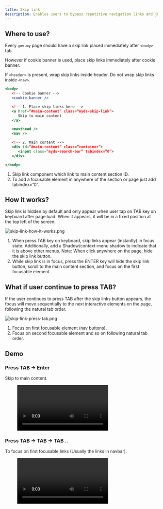 ```yaml
---
title: Skip link
description: Enables users to bypass repetitive navigation links and jump directly to the main content. It enhances accessibility for keyboard and screen reader users by improving navigation efficiency and is typically hidden until focused.
---
```



## Where to use?

Every `gov.my` page should have a skip link placed immediately after `<body>` tab.

However if cookie banner is used, place skip links immediately after cookie banner.

If `<header>` is present, wrap skip links inside header. Do not wrap skip links inside `<nav>`.

```jsx
<body>
   <!-- Cookie banner -->
   <cookie-banner />

   <!-- 1. Place skip links here -->
   <a href=”#main-content” class=”myds-skip-link”>
      Skip to main content
   </a>

   <masthead />
   <nav />

   <!-- 2. Main content -->
   <div id=”#main-content” class=”container”>
      <input class=”myds-search-bar” tabindex=”0”>
   </div>

</body>
```

1. Skip link component which link to main content section ID.
2. To add a focusable element in anywhere of the section or page just add tabindex=”0”.

## How it works?

Skip link is hidden by default and only appear when user tap on TAB key on keyboard after page load. When it appears, it will be in a fixed position at the top left of the screen.

![skip-link-how-it-works.png](/design/skip-link-how-it-works.png)

1. When press TAB key on keyboard, skip links appear (instantly) in focus state. Additionally, add a Shadow/context-menu shadow to indicate that it is above other menus. Note: When click anywhere on the page, hide the skip link button.
2. While skip link is in focus, press the ENTER key will hide the skip link button, scroll to the main content section, and focus on the first focusable element.

## What if user continue to press TAB?

If the user continues to press TAB after the skip links button appears, the focus will move sequentially to the next interactive elements on the page, following the natural tab order.

![skip-link-press-tab.png](/design/skip-link-press-tab.png)

1. Focus on first focusable element (nav buttons).
2. Focus on second focusable element and so on following natural tab order.

## Demo

### Press TAB → Enter

Skip to main content.

<figure>
  <video controls="true" allowfullscreen="true">
    <source src={s3("/design/skip-link-demo1.mov")} type="video/mp4" />
  </video>
</figure>

### Press TAB → TAB → TAB ..

To focus on first focusable links (Usually the links in navbar).

<figure>
  <video controls="true" allowfullscreen="true">
    <source src={s3("/design/skip-link-demo2.mov")} type="video/mp4" />
  </video>
</figure>
